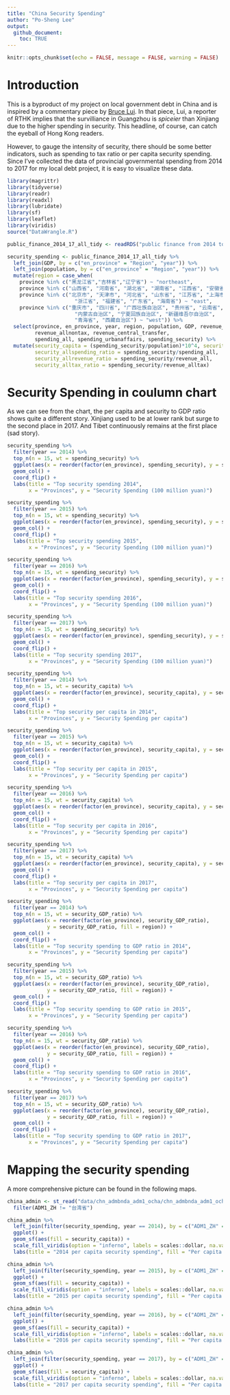 ```yaml
---
title: "China Security Spending"
author: "Po-Sheng Lee"
output: 
  github_document: 
    toc: TRUE
---
```


```r
knitr::opts_chunk$set(echo = FALSE, message = FALSE, warning = FALSE)
```

# Introduction

This is a byproduct of my project on local government debt in China and is inspired by a commentary piece by [Bruce Lui](https://news.mingpao.com/ins/文摘/article/20190313/s00022/1552399346888/中國維穩地圖-廣東「辣過」新疆（文-呂秉權）). In that piece, Lui, a reporter of RTHK implies that the survilliance in Guangzhou is *spiceier* than Xinjiang due to the higher spending in security. This headline, of course, can catch the eyeball of Hong Kong readers.

However, to gauge the intensity of security, there should be some better indicators, such as spending to tax ratio or per capita security spending. Since I've collected the data of provincial governmental spending from 2014 to 2017 for my local debt project, it is easy to visualize these data.


```r

library(magrittr)
library(tidyverse) 
library(readr)
library(readxl)
library(lubridate)
library(sf)
library(leaflet)
library(viridis)
source("DataWrangle.R")

```

```r

public_finance_2014_17_all_tidy <- readRDS("public finance from 2014 to 2017")

security_spending <- public_finance_2014_17_all_tidy %>%
  left_join(GDP, by = c("en_province" = "Region", "year")) %>%
  left_join(population, by = c("en_province" = "Region", "year")) %>%
  mutate(region = case_when(
    province %in% c("黑龙江省","吉林省","辽宁省") ~ "northeast",
    province %in% c("山西省", "河南省", "湖北省", "湖南省", "江西省", "安徽省") ~ "central",
    province %in% c("北京市", "天津市", "河北省", "山东省", "江苏省", "上海市", 
                      "浙江省", "福建省", "广东省", "海南省") ~ "east",
    province %in% c("重庆市", "四川省", "广西壮族自治区", "贵州省", "云南省", "陕西省", "甘肃省", 
                      "内蒙古自治区", "宁夏回族自治区", "新疆维吾尔自治区", 
                      "青海省", "西藏自治区") ~ "west")) %>%
  select(province, en_province, year, region, population, GDP, revenue_all, revenue_alltax, 
         revenue_allnontax, revenue_central_transfer, 
         spending_all, spending_urbanaffairs, spending_security) %>%
  mutate(security_capita = (spending_security/population)*10^4, security_GDP_ratio = spending_security/GDP,
         security_allspending_ratio = spending_security/spending_all, 
         security_allrevenue_ratio = spending_security/revenue_all,
         security_alltax_ratio = spending_security/revenue_alltax)

```

# Security Spending in coulumn chart

As we can see from the chart, the per capita and security to GDP ratio shows quite a different story. Xinjiang used to be at lower rank but surge to the second place in 2017. And Tibet continuously remains at the first place (sad story).

```r

security_spending %>%
  filter(year == 2014) %>%
  top_n(n = 15, wt = spending_security) %>%
  ggplot(aes(x = reorder(factor(en_province), spending_security), y = spending_security, fill = region)) +
  geom_col() + 
  coord_flip() +
  labs(title = "Top security spending 2014", 
       x = "Provinces", y = "Security Spending (100 million yuan)")

security_spending %>%
  filter(year == 2015) %>%
  top_n(n = 15, wt = spending_security) %>%
  ggplot(aes(x = reorder(factor(en_province), spending_security), y = spending_security, fill = region)) +
  geom_col() + 
  coord_flip() +
  labs(title = "Top security spending 2015", 
       x = "Provinces", y = "Security Spending (100 million yuan)")

security_spending %>%
  filter(year == 2016) %>%
  top_n(n = 15, wt = spending_security) %>%
  ggplot(aes(x = reorder(factor(en_province), spending_security), y = spending_security, fill = region)) +
  geom_col() + 
  coord_flip() +
  labs(title = "Top security spending 2016", 
       x = "Provinces", y = "Security Spending (100 million yuan)")

security_spending %>%
  filter(year == 2017) %>%
  top_n(n = 15, wt = spending_security) %>%
  ggplot(aes(x = reorder(factor(en_province), spending_security), y = spending_security, fill = region)) +
  geom_col() + 
  coord_flip() +
  labs(title = "Top security spending 2017", 
       x = "Provinces", y = "Security Spending (100 million yuan)")

security_spending %>%
  filter(year == 2014) %>%
  top_n(n = 15, wt = security_capita) %>%
  ggplot(aes(x = reorder(factor(en_province), security_capita), y = security_capita, fill = region)) +
  geom_col() + 
  coord_flip() +
  labs(title = "Top security per capita in 2014", 
       x = "Provinces", y = "Security Spending per capita")

security_spending %>%
  filter(year == 2015) %>%
  top_n(n = 15, wt = security_capita) %>%
  ggplot(aes(x = reorder(factor(en_province), security_capita), y = security_capita, fill = region)) +
  geom_col() + 
  coord_flip() +
  labs(title = "Top security per capita in 2015", 
       x = "Provinces", y = "Security Spending per capita")

security_spending %>%
  filter(year == 2016) %>%
  top_n(n = 15, wt = security_capita) %>%
  ggplot(aes(x = reorder(factor(en_province), security_capita), y = security_capita, fill = region)) +
  geom_col() + 
  coord_flip() +
  labs(title = "Top security per capita in 2016", 
       x = "Provinces", y = "Security Spending per capita")

security_spending %>%
  filter(year == 2017) %>%
  top_n(n = 15, wt = security_capita) %>%
  ggplot(aes(x = reorder(factor(en_province), security_capita), y = security_capita, fill = region)) +
  geom_col() + 
  coord_flip() +
  labs(title = "Top security per capita in 2017", 
       x = "Provinces", y = "Security Spending per capita")

security_spending %>%
  filter(year == 2014) %>%
  top_n(n = 15, wt = security_GDP_ratio) %>%
  ggplot(aes(x = reorder(factor(en_province), security_GDP_ratio), 
             y = security_GDP_ratio, fill = region)) +
  geom_col() + 
  coord_flip() +
  labs(title = "Top security spending to GDP ratio in 2014", 
       x = "Provinces", y = "Security Spending per capita")

security_spending %>%
  filter(year == 2015) %>%
  top_n(n = 15, wt = security_GDP_ratio) %>%
  ggplot(aes(x = reorder(factor(en_province), security_GDP_ratio), 
             y = security_GDP_ratio, fill = region)) +
  geom_col() + 
  coord_flip() +
  labs(title = "Top security spending to GDP ratio in 2015", 
       x = "Provinces", y = "Security Spending per capita")

security_spending %>%
  filter(year == 2016) %>%
  top_n(n = 15, wt = security_GDP_ratio) %>%
  ggplot(aes(x = reorder(factor(en_province), security_GDP_ratio), 
             y = security_GDP_ratio, fill = region)) +
  geom_col() + 
  coord_flip() +
  labs(title = "Top security spending to GDP ratio in 2016", 
       x = "Provinces", y = "Security Spending per capita")

security_spending %>%
  filter(year == 2017) %>%
  top_n(n = 15, wt = security_GDP_ratio) %>%
  ggplot(aes(x = reorder(factor(en_province), security_GDP_ratio), 
             y = security_GDP_ratio, fill = region)) +
  geom_col() + 
  coord_flip() +
  labs(title = "Top security spending to GDP ratio in 2017", 
       x = "Provinces", y = "Security Spending per capita")

```

# Mapping the security spending

A more comprehensive picture can be found in the following maps. 

```r

china_admin <- st_read("data/chn_admbnda_adm1_ocha/chn_admbnda_adm1_ocha.shp") %>%
  filter(ADM1_ZH != "台湾省") 

china_admin %>%
  left_join(filter(security_spending, year == 2014), by = c("ADM1_ZH" = "province")) %>%
  ggplot() +
  geom_sf(aes(fill = security_capita)) +
  scale_fill_viridis(option = "inferno", labels = scales::dollar, na.value = "white") +
  labs(title = "2014 per capita security spending", fill = "Per capita security spending")

china_admin %>%
  left_join(filter(security_spending, year == 2015), by = c("ADM1_ZH" = "province")) %>%
  ggplot() +
  geom_sf(aes(fill = security_capita)) +
  scale_fill_viridis(option = "inferno", labels = scales::dollar, na.value = "white") +
  labs(title = "2015 per capita security spending", fill = "Per capita security spending")

china_admin %>%
  left_join(filter(security_spending, year == 2016), by = c("ADM1_ZH" = "province")) %>%
  ggplot() +
  geom_sf(aes(fill = security_capita)) +
  scale_fill_viridis(option = "inferno", labels = scales::dollar, na.value = "white") +
  labs(title = "2016 per capita security spending", fill = "Per capita security spending")

china_admin %>%
  left_join(filter(security_spending, year == 2017), by = c("ADM1_ZH" = "province")) %>%
  ggplot() +
  geom_sf(aes(fill = security_capita)) +
  scale_fill_viridis(option = "inferno", labels = scales::dollar, na.value = "white") +
  labs(title = "2017 per capita security spending", fill = "Per capita security spending")

```




